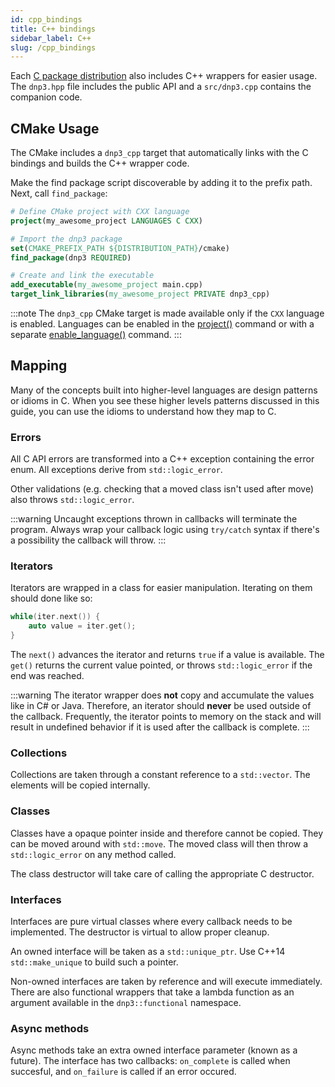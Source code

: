 ```yaml
---
id: cpp_bindings
title: C++ bindings
sidebar_label: C++
slug: /cpp_bindings
---
```



Each [C package distribution](./c_lang.mdx) also includes C++ wrappers for easier usage. The `dnp3.hpp` file includes the public API
and a `src/dnp3.cpp` contains the companion code.

## CMake Usage

The CMake includes a `dnp3_cpp` target that automatically links with the C bindings and builds the C++ wrapper code.

Make the find package script discoverable by adding it to the prefix path. Next, call `find_package`:

```cmake
# Define CMake project with CXX language
project(my_awesome_project LANGUAGES C CXX)

# Import the dnp3 package
set(CMAKE_PREFIX_PATH ${DISTRIBUTION_PATH}/cmake)
find_package(dnp3 REQUIRED)

# Create and link the executable
add_executable(my_awesome_project main.cpp)
target_link_libraries(my_awesome_project PRIVATE dnp3_cpp)
```

:::note
The `dnp3_cpp` CMake target is made available only if the `CXX` language is enabled. Languages can be enabled in the
[project()](https://cmake.org/cmake/help/latest/command/project.html) command or with a separate
[enable_language()](https://cmake.org/cmake/help/latest/command/enable_language.html) command.
:::

## Mapping

Many of the concepts built into higher-level languages are design patterns or idioms in C. When you see these higher levels patterns discussed in this guide, you can use the idioms to understand how they map to C.

### Errors

All C API errors are transformed into a C++ exception containing the error enum. All exceptions derive from `std::logic_error`.

Other validations (e.g. checking that a moved class isn't used after move) also throws `std::logic_error`.

:::warning
Uncaught exceptions thrown in callbacks will terminate the program. Always wrap your callback logic using `try/catch` syntax if there's a possibility the callback will throw.
:::

### Iterators

Iterators are wrapped in a class for easier manipulation. Iterating on them should done like so:

```cpp
while(iter.next()) {
    auto value = iter.get();
}
```

The `next()` advances the iterator and returns `true` if a value is available. The `get()` returns the current value pointed, or throws
`std::logic_error` if the end was reached.

:::warning
The iterator wrapper does **not** copy and accumulate the values like in C# or Java. Therefore, an iterator should **never** be used outside of the callback.
Frequently, the iterator points to memory on the stack and will result in undefined behavior if it is used after the callback is complete.
:::

### Collections

Collections are taken through a constant reference to a `std::vector`. The elements will be copied internally.

### Classes

Classes have a opaque pointer inside and therefore cannot be copied. They can be moved around with `std::move`. The moved class will
then throw a `std::logic_error` on any method called.

The class destructor will take care of calling the appropriate C destructor.

### Interfaces

Interfaces are pure virtual classes where every callback needs to be implemented. The destructor is virtual to allow proper cleanup.

An owned interface will be taken as a `std::unique_ptr`. Use C++14 `std::make_unique` to build such a pointer.

Non-owned interfaces are taken by reference and will execute immediately. There are also functional wrappers that take a lambda
function as an argument available in the `dnp3::functional` namespace.

### Async methods

Async methods take an extra owned interface parameter (known as a future). The interface has two callbacks: `on_complete`
is called when succesful, and `on_failure` is called if an error occured.
